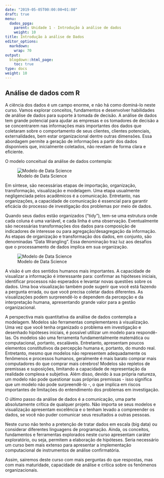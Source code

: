 ```yaml
---
date: "2019-05-05T00:00:00+01:00"
draft: true
menu:
  dados_ppga:
    parent: Unidade 1 - Introdução à análise de dados
    weight: 10
title: Introdução à análise de Dados
editor_options: 
  markdown: 
    wrap: 70
output: 
  blogdown::html_page:
    toc: true
type: docs
weight: 10
---
```


## Análise de dados com R

A ciência dos dados é um campo enorme, e não há como dominá-lo neste curso. Vamos explorar conceitos, fundamentos e desenvolver habilidades de análise de dados para suporte à tomada de decisão. A análise de dados tem grande potencial para ajudar as empresas e os tomadores de decisão a se concentrarem nas informações mais importantes dos dados que coletaram sobre o comportamento de seus clientes, clientes potenciais, externalidades, bem estar organizacional dentre outras dimensões. Essa abordagem permite a geração de informações a partir dos dados disponíveis que, inicialmente coletados, não revelam de forma clara e eficiente.

O modelo conceitual da análise de dados contempla:

![Modelo de Data Science](https://retaoliveira.github.io/relements/figures/dataR.png)

Em síntese, são necessárias etapas de importação, organização, transformação, visualização e modelagem. Uma etapa usualmente negligenciada pelos acadêmicos é a comunicação. Entretanto, nas organizações, a capacidade de comunicação é essencial para garantir eficácia do processo de investigação dos problemas por meio de dados. 

Quando seus dados estão organizados ("tidy"), tem-se uma estrutura onde cada coluna é uma variável, e cada linha é uma observação. Eventualmente são necessárias transformações dos dados para composição de indicadores de interesse ou para agregação/desagregação da informação. As etapas de organização e transformação dos dados, em conjunto, são denominadas "Data Wrangling". Essa denominação traz luz aos desafios que o processamento de dados implica em sua organização. 

![Modelo de Data Science](https://retaoliveira.github.io/relements/figures/data_cowboy.png)

A visão é um dos sentidos humanos mais importantes. A capacidade de visualizar a informação é interessante para: confirmar as hipóteses iniciais, identificar processos não esperados e levantar novas questões sobre os dados. Uma boa visualização também pode sugerir que você está fazendo a pergunta errada, ou que você precisa coletar dados diferentes. As visualizações podem surpreendê-lo e dependem da percepção e da interpretação humana, apresentando grande valor para a gestão organizacional.

A perspectiva mais quantitativa da análise de dados contempla a modelagem. Modelos são ferramentas complementares à visualização. Uma vez que você tenha organizado o problema em investigação e desenhado hipóteses iniciais, é possível utilizar um modelo para respondê-las. Os modelos são uma ferramenta fundamentalmente matemática ou computacional, portanto, escaláveis. Entretanto, apresentam poucos elementos constitutivos da percepção humana e, portanto, do mundo real. Entretanto, mesmo que modelos não representem adequadamente os fenômenos e processos humanos, geralmente é mais barato comprar mais computadores do que comprar mais cérebros! Modelos são repletos de premissas e suposições, limitando a capacidade de representação da realidade complexa e subjetiva. Além disso, devido à sua própria natureza, um modelo não pode questionar suas próprias premissas - isso significa que um modelo não pode surpreendê-lo -, o que implica em riscos importantes de limitações do entendimento dos problemas em investigação.

O último passo da análise de dados é a comunicação, uma parte absolutamente crítica de qualquer projeto. Não importa se seus modelos e visualização apresentam excelência e o tenham levado a compreender os dados, se você não puder comunicar seus resultados a outras pessoas.

Neste curso não tenho a pretenção de tratar dados em escala (big data) ou considerar diferentes linguagens de programação. Ainda, os conceitos, fundamentos e ferramentas explorados neste curso apresentam caráter exploratório, ou seja, permitem a elaboração de hipóteses. Seria necessário um curso bem mais extenso para apresentar a implementação computacional de instrumentos de análise confirmatória. 

Assim, sairemos deste curso com mais perguntas do que respostas, mas com mais maturidade, capacidade de análise e crítica sobre os fenômenos organizacionais. 




